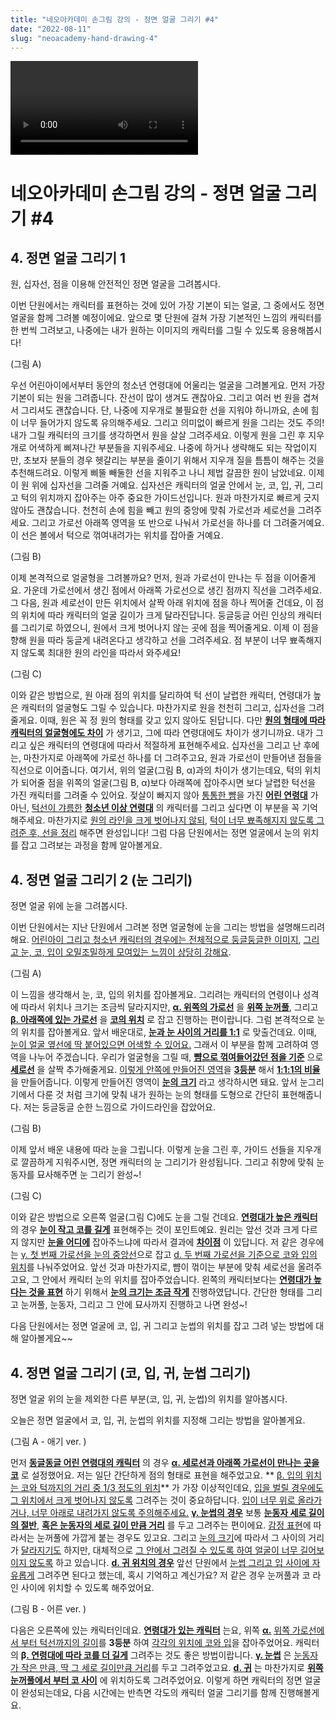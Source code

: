 ```yaml
---
title: "네오아카데미 손그림 강의 - 정면 얼굴 그리기 #4"
date: "2022-08-11"
slug: "neoacademy-hand-drawing-4"
---
```


<Video 
    videoSrcURL="https://www.youtube.com/embed/rXUq6RBJ19M"
    videoTitle="네오아카데미 손그림 강의 - 정면 얼굴 그리기 #4"
/>


# 네오아카데미 손그림 강의 - 정면 얼굴 그리기 #4

## 4. 정면 얼굴 그리기 1
원, 십자선, 점을 이용해 안전적인 정면 얼굴을 그려봅시다.

이번 단원에서는 캐릭터를 표현하는 것에 있어 가장 기본이 되는 얼굴, 그 중에서도 정면 얼굴을 함께 그려볼 예정이에요. 앞으로 몇 단원에 걸쳐 가장 기본적인 느낌의 캐릭터를 한 번씩 그려보고, 나중에는 내가 원하는 이미지의 캐릭터를 그릴 수 있도록 응용해봅시다! 

(그림 A)

우선 어린아이에서부터 동안의 청소년 연령대에 어울리는 얼굴을 그려볼게요.
먼저 가장 기본이 되는 원을 그려줍니다. 잔선이 많이 생겨도 괜찮아요. 그리고 여러 번 원을 겹쳐서 그리셔도 괜찮습니다. 단, 나중에 지우개로 불필요한 선을 지워야 하니까요, 손에 힘이 너무 들어가지 않도록 유의해주세요. 그리고 의미없이 빠르게 원을 그리는 것도 주의! 내가 그릴 캐릭터의 크기를 생각하면서 원을 살살 그려주세요. 이렇게 원을 그린 후 지우개로 어색하게 삐져나간 부분들을 지워주세요. 나중에 하거나 생략해도 되는 작업이지만, 초보자 분들의 경우 헷갈리는 부분을 줄이기 위해서 지우개 질을 틈틈이 해주는 것을 추천해드려요. 이렇게 삐뚤 빼둘한 선을 지워주고 나니 제법 갈끔한 원이 남았네요. 이제 이 원 위에 십자선을 그려줄 거예요. 십자선은 캐릭터의 얼굴 안에서 눈, 코, 입, 귀, 그리고 턱의 위치까지 잡아주는 아주 중요한 가이드선입니다. 원과 마찬가지로 빠르게 긋지 않아도 괜찮습니다. 천천히 손에 힘을 빼고 원의 중앙에 맞춰 가로선과 세로선을 그려주세요. 그리고 가로선 아래쪽 영역을 또 반으로 나눠서 가로선을 하나를 더 그려줄거예요. 이 선은 볼에서 턱으로 꺾여내려가는 위치를 잡아줄 거예요.

(그림 B)

이제 본격적으로 얼굴형을 그려볼까요?
먼저, 원과 가로선이 만나는 두 점을 이어줄게요. 가운데 가로선에서 생긴 점에서 아래쪽 가로선으로 생긴 점까지 직선을 그려주세요. 그 다음, 원과 세로선이 만든 위치에서 살짝 아래 위치에 점을 하나 찍어줄 건데요, 이 점의 위치에 따라 캐릭터의 얼굴 길이가 크게 달라진답니다. 둥글둥글 어린 인상의 캐릭터를 그리기로 하였으니, 원에서 크게 벗어나지 않는 곳에 점을 찍어줄게요. 이제 이 점을 향해 원을 따라 둥글게 내려온다고 생각하고 선을 그려주세요. 점 부분이 너무 뾰족해지지 않도록 최대한 원의 라인을 따라서 와주세요! 

(그림 C)

이와 같은 방법으로, 원 아래 점의 위치를 달리하여 턱 선이 날렵한 캐릭터, 연령대가 높은 캐릭터의 얼굴형도 그릴 수 있습니다. 마찬가지로 원을 천천히 그리고, 십자선을 그려줄게요. 이때, 원은 꼭 정 원의 형태를 갖고 있지 않아도 된답니다. 다만 **<u>원의 형태에 따라</u>** **<u>캐릭터의 얼굴형에도 차이</u>** 가 생기고, 그에 따라 연령대에도 차이가 생기니까요. 내가 그리고 싶은 캐릭터의 연령대에 따라서 적절하게 표현해주세요. 십자선을 그리고 난 후에는, 마찬가지로 아래쪽에 가로선 하나를 더 그려주고요, 원과 가로선이 만들어낸 점들을 직선으로 이어줍니다. 여기서, 위의 얼굴(그림 B, α)과의 차이가 생기는데요, 턱의 위치가 되어줄 점을 위쪽의 얼굴(그림 B, α)보다 아래쪽에 잡아주시면 보다 날렵한 턱선을 가진 캐릭터를 그려줄 수 있어요. 젖살이 빠지지 않아 <u>통통한 뺨</u>을 가진 **<u>어린 연령대</u>** 가 아닌, <u>턱선이 갸름한</u> **<u>청소년 이상 연령대</u>** 의 캐릭터를 그리고 싶다면 이 부분을 꼭 기억해주세요. 마찬가지로 <u>원의 라인을 크게 벗어나지 않되</u>, <u>턱이 너무 뾰족해지지 않도록 그려준 후, 선을 정리</u> 해주면 완성입니다! 그럼 다음 단원에서는 정면 얼굴에서 눈의 위치를 잡고 그려보는 과정을 함께 알아볼게요.

## 4. 정면 얼굴 그리기 2 (눈 그리기)
정면 얼굴 위에 눈을 그려봅시다.

이번 단원에서는 지난 단원에서 그려본 정면 얼굴형에 눈을 그리는 방법을 설명해드리려 해요. <u>어린아이 그리고 청소년 캐릭터의 경우에는 전체적으로 둥글둥글한 이미지</u>, <u>그리고 눈, 코, 입이 오밀조밀하게 모여있는 느낌이 상당히 강해요</u>. 

(그림 A)

이 느낌을 생각해서 눈, 코, 입의 위치를 잡아볼게요. 그리려는 캐릭터의 연령이나 성격에 따라서 위치나 크기는 조금씩 달라지지만,  **<u>α. 위쪽의 가로선</u>** 을 **<u>위쪽 눈꺼풀</u>**, 그리고 **<u>β. 아래쪽에 있는 가로선</u>** 을 **<u>코의 위치</u>** 로 잡고 진행하는 편이랍니다. 그럼 본격적으로 눈의 위치를 잡아볼게요. 앞서 배운대로, **<u>눈과 눈 사이의 거리를 1:1</u>** 로 맞출건데요. 이때, <u>눈이 얼굴 옆선에 딱 붙어있으면 어색할 수 있어요.</u> 그래서 이 부분을 함께 고려하여 영역을 나누어 주겠습니다. 우리가 얼굴형을 그릴 때, **<u>뺨으로 꺾여들어갔던 점을 기준</u>** 으로 **<u>세로선</u>** 을 살짝 추가해줄게요. <u>이렇게 안쪽에 만들어진 영역</u>을 **<u>3등분</u>** 해서 **<u>1:1:1의 비율</u>** 을 만들어줍니다. 이렇게 만들어진 영역이 **<u>눈의 크기</u>** 라고 생각하시면 돼요. 앞서 눈그리기에서 다룬 것 처럼 크기에 맞춰 내가 원하는 눈의 형태를 도형으로 간단히 표현해줍니다. 저는 둥글둥글 순한 느낌으로 가이드라인을 잡았어요. 

(그림 B)

이제 앞서 배운 내용에 따라 눈을 그립니다. 이렇게 눈을 그린 후, 가이드 선들을 지우개로 깔끔하게 지워주시면, 정면 캐릭터의 눈 그리기가 완성됩니다. 그리고 취향에 맞춰 눈동자를 묘사해주면 눈 그리기 완성~!

(그림 C)

이와 같은 방법으로 오른쪽 얼굴(그림 C)에도 눈을 그릴 건데요.
**<u>연령대가 높은 캐릭터</u>** 의 경우 **<u>눈이 작고 코를 길게</u>** 표현해주는 것이 포인트예요. 원리는 앞선 것과 크게 다르지 않지만 **<u>눈을 어디에</u>** 잡아주느냐에 따라서 결과에 **<u>차이점</u>** 이 있답니다. 저 같은 경우에는 <u>γ. 첫 번째 가로선을 눈의 중앙선</u>으로 잡고 <u>d. 두 번째 가로선을 기준으로 코와 입의 위치</u>를 나눠주었어요. 앞선 것과 마찬가지로, 뺨이 꺾이는 부분에 맞춰 세로선을 올려주고요, 그 안에서 캐릭터 눈의 위치를 잡아주었습니다. 왼쪽의 캐릭터보다는 **<u>연령대가 높다는 것을 표현</u>** 하기 위해서 **<u>눈의 크기는 조금 작게</u>** 진행하였답니다. 간단한 형태를 그리고 눈꺼풀, 눈동자, 그리고 그 안에 묘사까지 진행하고 나면 완성~!

다음 단원에서는 정면 얼굴에 코, 입, 귀 그리고 눈썹의 위치를 잡고 그려 넣는 방법에 대해 알아볼게요~~


## 4. 정면 얼굴 그리기 (코, 입, 귀, 눈썹 그리기)
정면 얼굴 위의 눈을 제외한 다른 부분(코, 입, 귀, 눈썹)의 위치를 알아봅시다.

오늘은 정면 얼굴에서 코, 입, 귀, 눈썹의 위치를 지정해 그리는 방법을 알아볼게요.

(그림 A - 애기 ver. )

먼저 **<u>동글동글 어린 연령대의 캐릭터</u>** 의 경우 **<u>α. 세로선과 아래쪽 가로선이 만나는 곳을 코</u>** 로 설정했어요. 저는 일단 간단하게 점의 형태로 표현을 해주었고요. ** <u>β. 입의 위치는 코와 턱까지의 거리 중 1/3 정도의 위치</u>** 가 가장 이상적인데요, <u>입을 벌릴 경우에도 그 위치에서 크게 벗어나지 않도록</u> 그려주는 것이 중요하답니다. <u>입이 너무 위로 올라가거나, 너무 아래로 내려가지 않도록 주의해주세요.</u> **<u>γ. 눈썹의 경우</u>** 보통 **<u>눈동자 세로 길이의 절반</u>**, **<u>혹은 눈동자의 세로 길이 만큼 거리</u>** 를 두고 그려주는 편이에요. <u>감정 표현</u>에 따라서는 눈꺼풀에 가깝게 붙는 경우도 있고요. 그리고 <u>눈의 크기</u>에 따라서 그 사이의 거리가 <u>달라지기도</u> 하지만, 대체적으로 <u>그 안에서 그려질 수 있도록 하여 얼굴이 너무 길어보이지 않도록</u> 하고 있습니다. **<u>d. 귀 위치의 경우</u>** 앞선 단원에서 <u>눈썹 그리고 입 사이에 자유롭게</u> 그려주면 된다고 했는데, 혹시 기억하고 계신가요? 저 같은 경우 눈꺼풀과 코 라인 사이에 위치할 수 있도록 해주었어요.

(그림 B - 어른 ver. ) 

다음은 오른쪽에 있는 캐릭터인데요.
**<u>연령대가 있는 캐릭터</u>** 는요, 위쪽 **<u>α.</u>** <u>위쪽 가로선에서 부터 턱선까지의 길이</u>를 **3등분** 하여 <u>각각의 위치에 코와 입</u>을 잡아주었어요. 캐릭터의 **β<u>. 연령대에 따라 코를 더 길게</u>** 그려주는 것도 좋은 방법이랍니다. **<u>γ. 눈썹</u>** 은 <u>눈동자가 작은 만큼, 딱 그 세로 길이만큼 거리</u>를 두고 그려주었고요. **<u>d. 귀</u>** 는 마찬가지로 **<u>위쪽 눈꺼풀에서 부터 코 사이</u>** 에 위치하도록 그려주었어요. 이렇게 하면 캐릭터의 정면 얼굴이 완성되는데요, 다음 시간에는 반측면 각도의 캐릭터 얼굴 그리기를 함께 진행해볼게요.
